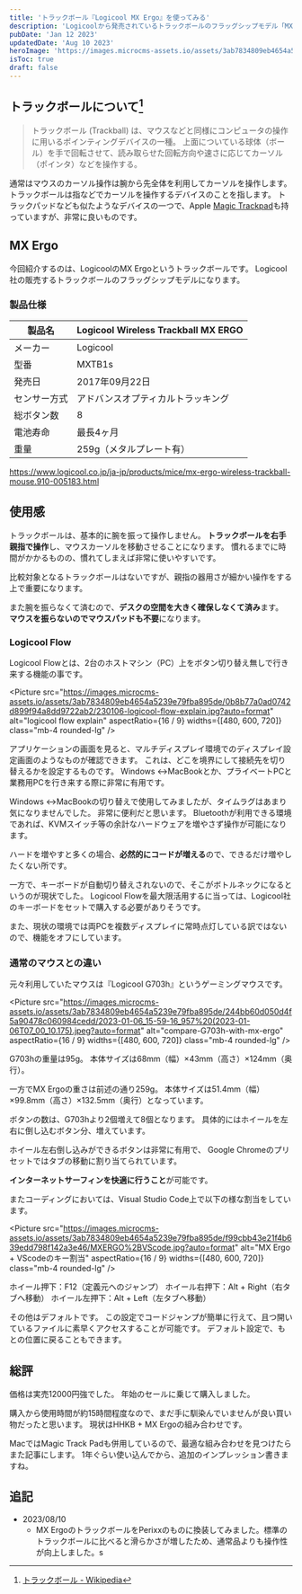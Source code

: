 ```yaml
---
title: 'トラックボール『Logicool MX Ergo』を使ってみる'
description: 'Logicoolから発売されているトラックボールのフラッグシップモデル「MX Ergo」のレビュー記事です。'
pubDate: 'Jan 12 2023'
updatedDate: 'Aug 10 2023'
heroImage: 'https://images.microcms-assets.io/assets/3ab7834809eb4654a5239e79fba895de/5c971388d99449d2bcd71710361d1d1d/Logicool%20MX%20Ergo%20(1).png'
isToc: true
draft: false
---
```



## トラックボールについて[^1]

> トラックボール (Trackball) は、マウスなどと同様にコンピュータの操作に用いるポインティングデバイスの一種。
> 上面についている球体（ボール）を手で回転させて、読み取らせた回転方向や速さに応じてカーソル（ポインタ）などを操作する。

通常はマウスのカーソル操作は腕から先全体を利用してカーソルを操作します。
トラックボールは指などでカーソルを操作するデバイスのことを指します。
トラックパッドなども似たようなデバイスの一つで、Apple [Magic Trackpad](https://www.apple.com/jp/shop/product/MMMP3ZA/A/magic-trackpad-%E3%83%96%E3%83%A9%E3%83%83%E3%82%AFmulti-touch%E5%AF%BE%E5%BF%9C)も持っていますが、非常に良いものです。

[^1]: [トラックボール - Wikipedia](https://ja.wikipedia.org/wiki/%E3%83%88%E3%83%A9%E3%83%83%E3%82%AF%E3%83%9C%E3%83%BC%E3%83%AB)

## MX Ergo

今回紹介するのは、LogicoolのMX Ergoというトラックボールです。
Logicool社の販売するトラックボールのフラッグシップモデルになります。

### 製品仕様

| 製品名       | Logicool Wireless Trackball MX ERGO |
| ------------ | ----------------------------------- |
| メーカー     | Logicool                            |
| 型番         | MXTB1s                              |
| 発売日       | 2017年09月22日                      |
| センサー方式 | アドバンスオプティカルトラッキング  |
| 総ボタン数   | 8                                   |
| 電池寿命     | 最長4ヶ月                           |
| 重量         | 259g（メタルプレート有）            |

https://www.logicool.co.jp/ja-jp/products/mice/mx-ergo-wireless-trackball-mouse.910-005183.html

## 使用感

トラックボールは、基本的に腕を振って操作しません。
**トラックボールを右手親指で操作**し、マウスカーソルを移動させることになります。
慣れるまでに時間がかかるものの、慣れてしまえば非常に使いやすいです。

比較対象となるトラックボールはないですが、親指の器用さが細かい操作をする上で重要になります。

また腕を振らなくて済むので、**デスクの空間を大きく確保しなくて済み**ます。
**マウスを振らないのでマウスパッドも不要**になります。

### Logicool Flow

Logicool Flowとは、2台のホストマシン（PC）上をボタン切り替え無しで行き来する機能の事です。

<Picture
  src="https://images.microcms-assets.io/assets/3ab7834809eb4654a5239e79fba895de/0b8b77a0ad0742d899f94a8dd9722ab2/230106-logicool-flow-explain.jpg?auto=format"
  alt="logicool flow explain"
  aspectRatio={16 / 9}
  widths={[480, 600, 720]}
  class="mb-4 rounded-lg"
/>

アプリケーションの画面を見ると、マルチディスプレイ環境でのディスプレイ設定画面のようなものが確認できます。
これは、どこを境界にして接続先を切り替えるかを設定するものです。
Windows ↔MacBookとか、プライベートPCと業務用PCを行き来する際に非常に有用です。

Windows ↔MacBookの切り替えで使用してみましたが、タイムラグはあまり気になりませんでした。
非常に便利だと思います。
Bluetoothが利用できる環境であれば、KVMスイッチ等の余計なハードウェアを増やさず操作が可能になります。

ハードを増やすと多くの場合、**必然的にコードが増える**ので、できるだけ増やしたくない所です。

一方で、キーボードが自動切り替えされないので、そこがボトルネックになるというのが現状でした。
Logicool Flowを最大限活用するに当っては、Logicool社のキーボードをセットで購入する必要がありそうです。

また、現状の環境では両PCを複数ディスプレイに常時点灯している訳ではないので、機能をオフにしています。

### 通常のマウスとの違い

元々利用していたマウスは『Logicool G703h』というゲーミングマウスです。

<Picture
  src="https://images.microcms-assets.io/assets/3ab7834809eb4654a5239e79fba895de/244bb60d050d4f5a90478c060984cedd/2023-01-06_15-59-16_957%20(2023-01-06T07_00_10.175).jpeg?auto=format"
  alt="compare-G703h-with-mx-ergo"
  aspectRatio={16 / 9}
  widths={[480, 600, 720]}
  class="mb-4 rounded-lg"
/>

G703hの重量は95g。
本体サイズは68mm（幅）×43mm（高さ）×124mm（奥行）。

一方でMX Ergoの重さは前述の通り259g。
本体サイズは51.4mm（幅）×99.8mm（高さ）×132.5mm（奥行）となっています。

ボタンの数は、G703hより2個増えて8個となります。
具体的にはホイールを左右に倒し込むボタン分、増えています。

ホイール左右倒し込みができるボタンは非常に有用で、
Google Chromeのプリセットではタブの移動に割り当てられています。

**インターネットサーフィンを快適に行うこと**が可能です。

またコーディングにおいては、Visual Studio Code上で以下の様な割当をしています。

<Picture
  src="https://images.microcms-assets.io/assets/3ab7834809eb4654a5239e79fba895de/f99cbb43e21f4b639edd798f142a3e46/MXERGO%2BVScode.jpg?auto=format"
  alt="MX Ergo + VScodeのキー割当"
  aspectRatio={16 / 9}
  widths={[480, 600, 720]}
  class="mb-4 rounded-lg"
/>

ホイール押下：F12（定義元へのジャンプ）
ホイール右押下：Alt + Right（右タブへ移動）
ホイール左押下：Alt + Left（左タブへ移動）

その他はデフォルトです。
この設定でコードジャンプが簡単に行えて、且つ開いているファイルに素早くアクセスすることが可能です。
デフォルト設定で、もとの位置に戻ることもできます。

## 総評

価格は実売12000円強でした。
年始のセールに乗じて購入しました。

購入から使用時間が約15時間程度なので、まだ手に馴染んでいませんが良い買い物だったと思います。
現状はHHKB + MX Ergoの組み合わせです。

MacではMagic Track Padも併用しているので、最適な組み合わせを見つけたらまた記事にします。
1年ぐらい使い込んでから、追加のインプレッション書きますね。

## 追記

- 2023/08/10
  - MX ErgoのトラックボールをPerixxのものに換装してみました。標準のトラックボールに比べると滑らかさが増したため、通常品よりも操作性が向上しました。s
